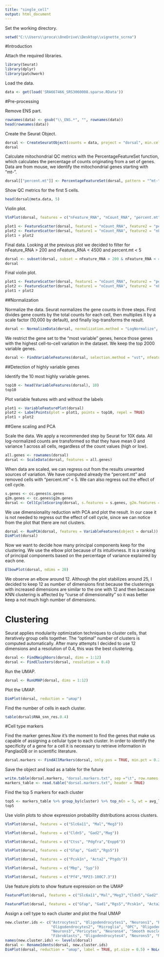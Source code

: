 ```yaml
---
title: "single_cell"
output: html_document
---
```


Set the working directory.

```r
setwd("C:\\Users\\proca\\OneDrive\\Desktop\\vignette_scrna")
```

#Introduction

Attach the required libraries.

```r
library(Seurat)
library(dplyr)
library(patchwork)
```

Load the data.

```r
data <- get(load('SRA667466_SRS3060008.sparse.RData'))
```

#Pre-processing

Remove ENS part.

```r
rownames(data) <- gsub("\\_ENS.*", "", rownames(data))
head(rownames(data))
```

Create the Seurat Object.

```r
dorsal <- CreateSeuratObject(counts = data, project = "dorsal", min.cells = 3, min.features = 200)
dorsal
```

Calculate mitochondrial QC metrics with the PercentageFeatureSet function, which calculates the percentage of counts originating from a set of genes. Data are from mouse, we identify the mitochondrial genes starting with "mt-".

```r
dorsal[["percent.mt"]] <- PercentageFeatureSet(dorsal, pattern = "^mt-")
```

Show QC metrics for the first 5 cells.

```r
head(dorsal@meta.data, 5)
```

Violin plot.

```r
VlnPlot(dorsal, features = c("nFeature_RNA", "nCount_RNA", "percent.mt"), ncol = 3, pt.size=0)
```

```r
plot1 <- FeatureScatter(dorsal, feature1 = "nCount_RNA", feature2 = "percent.mt")
plot2 <- FeatureScatter(dorsal, feature1 = "nCount_RNA", feature2 = "nFeature_RNA")
plot1 + plot2
```

Final data. Looking at the previous plot we decided to filter for nFeature_RNA > 200 and nFeature_RNA < 4500 and percent.mt < 5

```r
dorsal <- subset(dorsal, subset = nFeature_RNA > 200 & nFeature_RNA < 4500 & percent.mt < 5)
dorsal
```

Final violin plot. 

```r
plot1 <- FeatureScatter(dorsal, feature1 = "nCount_RNA", feature2 = "percent.mt")
plot2 <- FeatureScatter(dorsal, feature1 = "nCount_RNA", feature2 = "nFeature_RNA")
plot1 + plot2
```

##Normalization

Normalize the data. Seurat normalizes the gene counts in three steps. First divides gene counts by the total counts for each cell, then multiplies it by a scale factor (10,000 by default), and finally log-transforms the result.

```r
dorsal <- NormalizeData(dorsal, normalization.method = "LogNormalize", scale.factor = 10000)
```

We restrict the gene set to the “most variable” genes, hence those genes with the highest cell-to-cell variation in the dataset. We keep the top 2000 variable genes.

```r
dorsal <- FindVariableFeatures(dorsal, selection.method = "vst", nfeatures = 2000)
```

##Detection of highly variable genes

Identify the 10 most highly variable genes.

```r
top10 <- head(VariableFeatures(dorsal), 10)
top10
```

Plot variable features with and without the labels

```r
plot1 <- VariableFeaturePlot(dorsal)
plot2 <- LabelPoints(plot = plot1, points = top10, repel = TRUE)
plot1 + plot2
```

##Gene scaling and PCA

Scale the data. We apply a recommended step by Seurat for 10X data. All log-normalized counts are transformed so that they have mean 0 and variance 1 across all cells, regardless of the count values (high or low).

```r
all.genes <- rownames(dorsal)
dorsal <- ScaleData(dorsal, features = all.genes)
```

When data are scaled, we can regress out from the results unwanted sources of variation. We have computed already the “percent.mt" and removed cells with "percent.mt" < 5. We can also regress out the effect of cell cycle.

```r
s.genes <- cc.genes$s.genes
g2m.genes <- cc.genes$g2m.genes
dorsal <- CellCycleScoring(dorsal, s.features = s.genes, g2m.features = g2m.genes, set.ident = TRUE)
```

We use dimensionality reduction with PCA and plot the result. In our case it is not needed to regress out the effect of cell cycle, since we can notice from the plot that there are not clusters.

```r
dorsal <- RunPCA(dorsal, features = VariableFeatures(object = dorsal))
DimPlot(dorsal)
```

Now we want to decide how many principal components keep for the clustering. We use the elbow plot because of its intuitivness. It is a ranking of principal components based on the percentage of variance explained by each one. 

```r
ElbowPlot(dorsal, ndims = 20)
```

We observe an elbow around 12. Although the plot stabilizes around 25, I decided to keep 12 as number of dimensions first because the clusterings with increased dimensions are similar to the one with 12 and then because KNN clustering is affected by "curse of dimensionality" so it was better keep a not much high number of dimensions.

# Clustering

Seurat applies modularity optimization techniques to cluster cells, that iteratively group cells together. 
The “optimal” number of clusters is computed automatically. After many attempts I decided to use 12 dimensions and a resolution of 0.4, this was the best clustering. 

```r
dorsal <- FindNeighbors(dorsal, dims = 1:12)
dorsal <- FindClusters(dorsal, resolution = 0.4)
```

Run the UMAP.

```r
dorsal <- RunUMAP(dorsal, dims = 1:12)
```

Plot the UMAP.

```r
DimPlot(dorsal, reduction = "umap")
```

Find the number of cells in each cluster.

```r
table(dorsal$RNA_snn_res.0.4)
```

#Cell type markers

Find the marker genes.Now it’s the moment to find the genes that make us capable of assigning a cellular type to each cluster. In order to identify the specificity of a gene for a cell it is necessary to retrieve information in PanglaoDB or in scientific literature.

```r
dorsal.markers <- FindAllMarkers(dorsal, only.pos = TRUE, min.pct = 0.25, logfc.threshold = 0.25)
```

Save the object and load as a table for the future

```r
write.table(dorsal.markers, "dorsal.markers.txt", sep ="\t", row.names = TRUE, col.names = TRUE)
markers_table <- read.table("dorsal.markers.txt", header = TRUE)
```

Find the top 5 markers for each cluster

```r
top5 <- markers_table %>% group_by(cluster) %>% top_n(n = 5, wt = avg_log2FC)
top5
```

Use violin plots to show expression probability distributions across clusters.

```r
VlnPlot(dorsal, features = c("Slc6a11", "Mal","Meg3"))
```

```r
VlnPlot(dorsal, features = c("Cldn5", "Gad2","Mag"))
```

```r
VlnPlot(dorsal, features = c("Ctss", "Pdgfra","Enpp6"))
```

```r
VlnPlot(dorsal, features = c("Gfap", "Gad1","Rgs5"))
```

```r
VlnPlot(dorsal, features = c("Pcsk1n", "Acta2","Ptgds"))
```

```r
VlnPlot(dorsal, features = c("Mbp", "Syp"))
```

```r
VlnPlot(dorsal, features = c("Pf4","RP23-100C7.3"))
```

Use feature plots to show feature expression on the UMAP

```r
FeaturePlot(dorsal, features = c("Slc6a11","Mal","Meg3","Cldn5","Gad2","Mag","Ctss", "Pdgfra","Enpp6"))
```

```r
FeaturePlot(dorsal, features = c("Gfap", "Gad1","Rgs5","Pcsk1n", "Acta2","Ptgds", "Mbp","Syp","Pf4"                                           ,"RP23-100C7.3"))
```

Assign a cell type to each cluster and plot the final UMAP

```r
new.cluster.ids <- c("Astrocytes1", "Oligodendrocytes1", "Neurons1", "Endothelial cells", "Neurons2", 
                     "Oligodendrocytes2", "Microglia", "OPC", "Oligodendrocytes3", "Astrocytes2",
                     "Neurons3","Pericytes", "Neurons4", "Smooth muscle cells",
                     "Fibroblasts", "Oligodendrocytes4", "Neurons5", "Macrophages","Ependymal cells")
names(new.cluster.ids) <- levels(dorsal)
dorsal <- RenameIdents(dorsal, new.cluster.ids)
DimPlot(dorsal, reduction = "umap", label = TRUE, pt.size = 0.5) + NoLegend()
```










